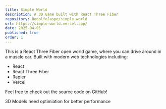 ```yaml
---
title: Simple World
description: A 3D Game built with React Three Fiber
repository: RodolfoJaspe/simple-world
url: https://simple-world.vercel.app/
date: 2025-04-05
published: true
order: 1
---
```


This is a React Three Fiber open world game, where you can drive around in a muscle car. Built with modern web technologies including:

- React
- React Three Fiber
- Rapier
- Vercel

Feel free to check out the source code on GitHub!

3D Models need optimiation for better performance
